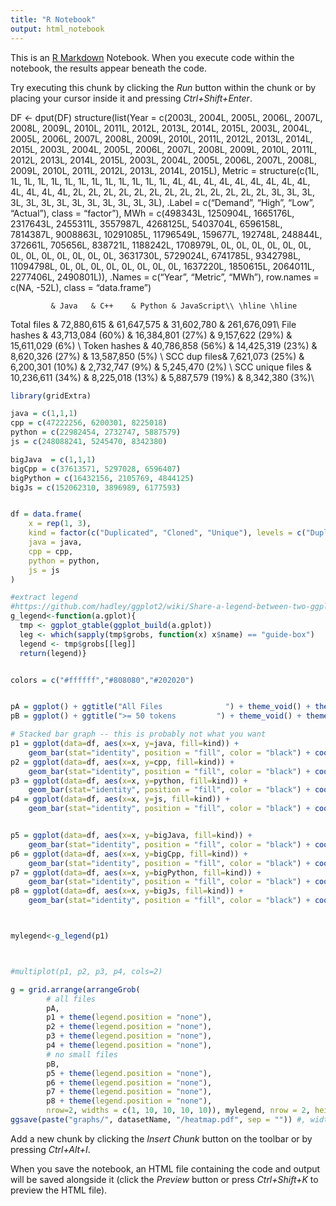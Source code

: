 ```yaml
---
title: "R Notebook"
output: html_notebook
---
```


This is an [R Markdown](http://rmarkdown.rstudio.com) Notebook. When you execute code within the notebook, the results appear beneath the code. 

Try executing this chunk by clicking the *Run* button within the chunk or by placing your cursor inside it and pressing *Ctrl+Shift+Enter*. 

DF <- dput(DF)
structure(list(Year = c(2003L, 2004L, 2005L, 2006L, 2007L, 2008L, 
2009L, 2010L, 2011L, 2012L, 2013L, 2014L, 2015L, 2003L, 2004L, 
2005L, 2006L, 2007L, 2008L, 2009L, 2010L, 2011L, 2012L, 2013L, 
2014L, 2015L, 2003L, 2004L, 2005L, 2006L, 2007L, 2008L, 2009L, 
2010L, 2011L, 2012L, 2013L, 2014L, 2015L, 2003L, 2004L, 2005L, 
2006L, 2007L, 2008L, 2009L, 2010L, 2011L, 2012L, 2013L, 2014L, 
2015L), Metric = structure(c(1L, 1L, 1L, 1L, 1L, 1L, 1L, 1L, 
1L, 1L, 1L, 1L, 1L, 4L, 4L, 4L, 4L, 4L, 4L, 4L, 4L, 4L, 4L, 4L, 
4L, 4L, 2L, 2L, 2L, 2L, 2L, 2L, 2L, 2L, 2L, 2L, 2L, 2L, 2L, 3L, 
3L, 3L, 3L, 3L, 3L, 3L, 3L, 3L, 3L, 3L, 3L, 3L), .Label = c("Demand", 
"High", "Low", "Actual"), class = "factor"), MWh = c(498343L, 
1250904L, 1665176L, 2317643L, 2455311L, 3557987L, 4268125L, 5403704L, 
6596158L, 7814387L, 9008863L, 10291085L, 11796549L, 159677L, 
192748L, 248844L, 372661L, 705656L, 838721L, 1188242L, 1708979L, 
0L, 0L, 0L, 0L, 0L, 0L, 0L, 0L, 0L, 0L, 0L, 0L, 0L, 3631730L, 
5729024L, 6741785L, 9342798L, 11094798L, 0L, 0L, 0L, 0L, 0L, 
0L, 0L, 0L, 1637220L, 1850615L, 2064011L, 2277406L, 2490801L)), .Names = c("Year", 
"Metric", "MWh"), row.names = c(NA, -52L), class = "data.frame")

             & Java   & C++    & Python & JavaScript\\ \hline \hline
Total files  & 72,880,615 & 61,647,575 & 31,602,780 & 261,676,091\\ \hline \hline
File hashes  & 43,713,084 (60\%) & 16,384,801 (27\%) & 9,157,622 (29\%) & 15,611,029 (6\%) \\ \hline
Token hashes & 40,786,858 (56\%) & 14,425,319 (23\%) & 8,620,326 (27\%) & 13,587,850 (5\%) \\ \hline
SCC dup files&  7,621,073 (25\%) & 6,200,301 (10\%)  & 2,732,747 (9\%) & 5,245,470 (2\%) \\ \hline
SCC unique files & 10,236,611 (34\%) & 8,225,018 (13\%) & 5,887,579 (19\%) & 8,342,380 (3\%)\\ \hline 



```r
library(gridExtra)

java = c(1,1,1)
cpp = c(47222256, 6200301, 8225018)
python = c(22982454, 2732747, 5887579)
js = c(248088241, 5245470, 8342380)

bigJava  = c(1,1,1)
bigCpp = c(37613571, 5297028, 6596407)
bigPython = c(16432156, 2105769, 4844125)
bigJs = c(152062310, 3896989, 6177593)


df = data.frame(
    x = rep(1, 3),
    kind = factor(c("Duplicated", "Cloned", "Unique"), levels = c("Duplicated", "Cloned", "Unique")),
    java = java,
    cpp = cpp,
    python = python,
    js = js
)

#extract legend
#https://github.com/hadley/ggplot2/wiki/Share-a-legend-between-two-ggplot2-graphs
g_legend<-function(a.gplot){
  tmp <- ggplot_gtable(ggplot_build(a.gplot))
  leg <- which(sapply(tmp$grobs, function(x) x$name) == "guide-box")
  legend <- tmp$grobs[[leg]]
  return(legend)}


colors = c("#ffffff","#808080","#202020")


pA = ggplot() + ggtitle("All Files              ") + theme_void() + theme(plot.title = element_text(hjust = 0.5, angle = 90))
pB = ggplot() + ggtitle(">= 50 tokens         ") + theme_void() + theme(plot.title = element_text(hjust = 0.5, angle = 90))

# Stacked bar graph -- this is probably not what you want
p1 = ggplot(data=df, aes(x=x, y=java, fill=kind)) +
    geom_bar(stat="identity", position = "fill", color = "black") + coord_polar("y", start=0) + theme_void() + ggtitle("Java") + theme(plot.title = element_text(hjust = 0.5)) + theme(legend.position="bottom") + scale_fill_manual(values=colors, name="")
p2 = ggplot(data=df, aes(x=x, y=cpp, fill=kind)) +
    geom_bar(stat="identity", position = "fill", color = "black") + coord_polar("y", start=0) + theme_void() + ggtitle("C/C++") + theme(plot.title = element_text(hjust = 0.5))  + scale_fill_manual(values=colors)
p3 = ggplot(data=df, aes(x=x, y=python, fill=kind)) +
    geom_bar(stat="identity", position = "fill", color = "black") + coord_polar("y", start=0) + theme_void() + ggtitle("Python") + theme(plot.title = element_text(hjust = 0.5)) + scale_fill_manual(values=colors)
p4 = ggplot(data=df, aes(x=x, y=js, fill=kind)) +
    geom_bar(stat="identity", position = "fill", color = "black") + coord_polar("y", start=0) + theme_void() + ggtitle("JavaScript") + theme(plot.title = element_text(hjust = 0.5)) + scale_fill_manual(values=colors)


p5 = ggplot(data=df, aes(x=x, y=bigJava, fill=kind)) +
    geom_bar(stat="identity", position = "fill", color = "black") + coord_polar("y", start=0) + theme_void() + scale_fill_manual(values=colors)
p6 = ggplot(data=df, aes(x=x, y=bigCpp, fill=kind)) +
    geom_bar(stat="identity", position = "fill", color = "black") + coord_polar("y", start=0) + theme_void() + scale_fill_manual(values=colors)
p7 = ggplot(data=df, aes(x=x, y=bigPython, fill=kind)) +
    geom_bar(stat="identity", position = "fill", color = "black") + coord_polar("y", start=0) + theme_void() + scale_fill_manual(values=colors)
p8 = ggplot(data=df, aes(x=x, y=bigJs, fill=kind)) +
    geom_bar(stat="identity", position = "fill", color = "black") + coord_polar("y", start=0) + theme_void() + scale_fill_manual(values=colors)



mylegend<-g_legend(p1)



#multiplot(p1, p2, p3, p4, cols=2)

g = grid.arrange(arrangeGrob(
        # all files
        pA,
        p1 + theme(legend.position = "none"),
        p2 + theme(legend.position = "none"),
        p3 + theme(legend.position = "none"),
        p4 + theme(legend.position = "none"), 
        # no small files
        pB,
        p5 + theme(legend.position = "none"),
        p6 + theme(legend.position = "none"),
        p7 + theme(legend.position = "none"),
        p8 + theme(legend.position = "none"), 
        nrow=2, widths = c(1, 10, 10, 10, 10)), mylegend, nrow = 2, heights=c(10, 1), padding = 0)
ggsave(paste("graphs/", datasetName, "/heatmap.pdf", sep = "")) #, width = 68 * 2.5, height = 68 * 2.5, units = "mm")


```

Add a new chunk by clicking the *Insert Chunk* button on the toolbar or by pressing *Ctrl+Alt+I*.

When you save the notebook, an HTML file containing the code and output will be saved alongside it (click the *Preview* button or press *Ctrl+Shift+K* to preview the HTML file).
